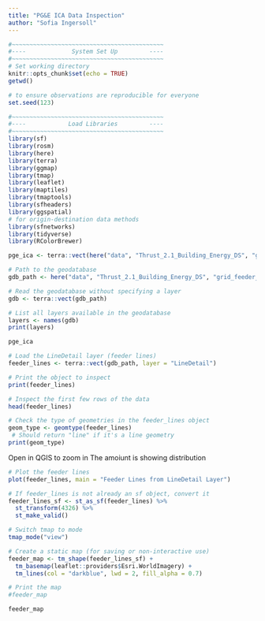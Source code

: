 ```yaml
---
title: "PG&E ICA Data Inspection"
author: "Sofia Ingersoll"
---
```


```r
#~~~~~~~~~~~~~~~~~~~~~~~~~~~~~~~~~~~~~~~~~~~
#----             System Set Up         ----
#~~~~~~~~~~~~~~~~~~~~~~~~~~~~~~~~~~~~~~~~~~~
# Set working directory 
knitr::opts_chunk$set(echo = TRUE)
getwd()

# to ensure observations are reproducible for everyone
set.seed(123)

#~~~~~~~~~~~~~~~~~~~~~~~~~~~~~~~~~~~~~~~~~~~
#----            Load Libraries         ----
#~~~~~~~~~~~~~~~~~~~~~~~~~~~~~~~~~~~~~~~~~~~
library(sf)
library(rosm)
library(here)
library(terra)
library(ggmap)
library(tmap)
library(leaflet)
library(maptiles)
library(tmaptools)
library(sfheaders)
library(ggspatial)
# for origin-destination data methods
library(sfnetworks)  
library(tidyverse)
library(RColorBrewer)
```

```r
pge_ica <- terra::vect(here("data", "Thrust_2.1_Building_Energy_DS", "grid_feeder_data", "PGE", "ICADisplay.gdb"))

# Path to the geodatabase
gdb_path <- here("data", "Thrust_2.1_Building_Energy_DS", "grid_feeder_data", "PGE", "ICADisplay.gdb")

# Read the geodatabase without specifying a layer
gdb <- terra::vect(gdb_path)

# List all layers available in the geodatabase
layers <- names(gdb)
print(layers)

```

```r
pge_ica
```


```r
# Load the LineDetail layer (feeder lines)
feeder_lines <- terra::vect(gdb_path, layer = "LineDetail")

# Print the object to inspect
print(feeder_lines)

# Inspect the first few rows of the data
head(feeder_lines)
```
```r
# Check the type of geometries in the feeder_lines object
geom_type <- geomtype(feeder_lines)
 # Should return "line" if it's a line geometry
print(geom_type) 
```

Open in QGIS to zoom in 
The amoiunt is showing distribution 

```r
# Plot the feeder lines
plot(feeder_lines, main = "Feeder Lines from LineDetail Layer")
```
```r
# If feeder_lines is not already an sf object, convert it
feeder_lines_sf <- st_as_sf(feeder_lines) %>% 
  st_transform(4326) %>% 
  st_make_valid()
```

```r
# Switch tmap to mode
tmap_mode("view")

# Create a static map (for saving or non-interactive use)
feeder_map <- tm_shape(feeder_lines_sf) +
  tm_basemap(leaflet::providers$Esri.WorldImagery) +
  tm_lines(col = "darkblue", lwd = 2, fill_alpha = 0.7)

# Print the map
#feeder_map
```
```r
feeder_map
```


